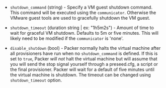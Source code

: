 <!-- Code generated from the comments of the ShutdownConfig struct in builder/vsphere/common/step_shutdown.go; DO NOT EDIT MANUALLY -->

- `shutdown_command` (string) - Specify a VM guest shutdown command. This command will be executed using
  the `communicator`. Otherwise the VMware guest tools are used to gracefully
  shutdown the VM guest.

- `shutdown_timeout` (duration string | ex: "1h5m2s") - Amount of time to wait for graceful VM shutdown.
  Defaults to 5m or five minutes.
  This will likely need to be modified if the `communicator` is 'none'.

- `disable_shutdown` (bool) - Packer normally halts the virtual machine after all provisioners have
  run when no `shutdown_command` is defined. If this is set to `true`, Packer
  _will not_ halt the virtual machine but will assume that you will send the stop
  signal yourself through a preseed.cfg, a script or the final provisioner.
  Packer will wait for a default of five minutes until the virtual machine is shutdown.
  The timeout can be changed using `shutdown_timeout` option.

